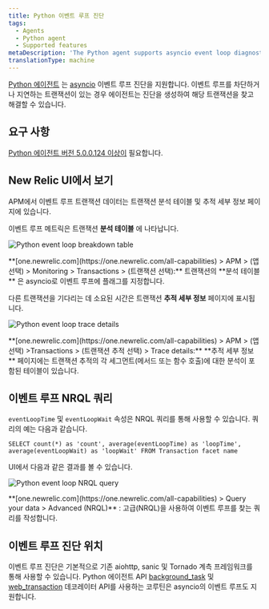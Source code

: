 ```yaml
---
title: Python 이벤트 루프 진단
tags:
  - Agents
  - Python agent
  - Supported features
metaDescription: 'The Python agent supports asyncio event loop diagnostics, giving you insight into transactions delaying or blocking the completion of event loops.'
translationType: machine
---
```





[Python 에이전트](/docs/agents/python-agent/getting-started/introduction-new-relic-python) 는 [asyncio](https://docs.python.org/3/library/asyncio.html) 이벤트 루프 진단을 지원합니다. 이벤트 루프를 차단하거나 지연하는 트랜잭션이 있는 경우 에이전트는 진단을 생성하여 해당 트랜잭션을 찾고 해결할 수 있습니다.

## 요구 사항

[Python 에이전트 버전 5.0.0.124 이상이](/docs/release-notes/agent-release-notes/python-release-notes) 필요합니다.

## New Relic UI에서 보기

APM에서 이벤트 루프 트랜잭션 데이터는 트랜잭션 분석 테이블 및 추적 세부 정보 페이지에 있습니다.

이벤트 루프 메트릭은 트랜잭션 **분석 테이블** 에 나타납니다.

<img
  title="python-event-loop-breakdown-table.png"
  alt="Python event loop breakdown table"
  src={pythonEventLoopBreakdownTable}
/>

<figcaption>
  **[one.newrelic.com](https://one.newrelic.com/all-capabilities) > APM > (앱 선택) > Monitoring > Transactions > (트랜잭션 선택):** 트랜잭션의 **분석 테이블** 은 asyncio로 이벤트 루프에 플래그를 지정합니다.
</figcaption>

다른 트랜잭션을 기다리는 데 소요된 시간은 트랜잭션 **추적 세부 정보** 페이지에 표시됩니다.

<img
  title="python-event-loop-trace-details.png"
  alt="Python event loop trace details"
  src={pythonEventLoopTraceDetails}
/>

<figcaption>
  **[one.newrelic.com](https://one.newrelic.com/all-capabilities) > APM > (앱 선택) >Transactions > (트랜잭션 추적 선택) > Trace details:** **추적 세부 정보** 페이지에는 트랜잭션 추적의 각 세그먼트(메서드 또는 함수 호출)에 대한 분석이 포함된 테이블이 있습니다.
</figcaption>

## 이벤트 루프 NRQL 쿼리

`eventLoopTime` 및 `eventLoopWait` 속성은 NRQL 쿼리를 통해 사용할 수 있습니다. 쿼리의 예는 다음과 같습니다.

`SELECT count(*) as 'count', average(eventLoopTime) as 'loopTime', average(eventLoopWait) as 'loopWait' FROM Transaction facet name`

UI에서 다음과 같은 결과를 볼 수 있습니다.

<img
  title="python-event-loop-insights-table.png"
  alt="Python event loop NRQL query"
  src={pythonEventLoopInsightsTable}
/>

<figcaption>
  **[one.newrelic.com](https://one.newrelic.com/all-capabilities) > Query your data > Advanced (NRQL)** : 고급(NRQL)을 사용하여 이벤트 루프를 찾는 쿼리를 작성합니다.
</figcaption>

## 이벤트 루프 진단 위치

이벤트 루프 진단은 기본적으로 기존 aiohttp, sanic 및 Tornado 계측 프레임워크를 통해 사용할 수 있습니다. Python 에이전트 API [background_task](/docs/agents/python-agent/python-agent-api/background_task) 및 [web_transaction](/docs/agents/python-agent/python-agent-api/webtransaction) 데코레이터 API를 사용하는 코루틴은 asyncio의 이벤트 루프도 지원합니다.